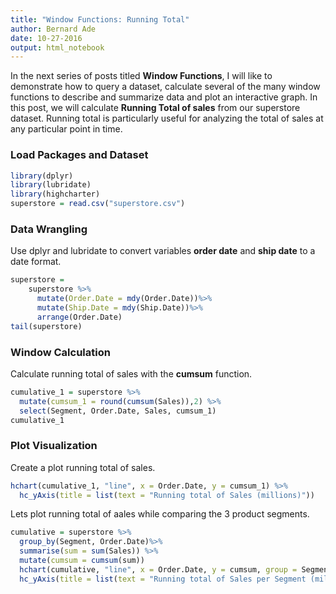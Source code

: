 ```yaml
---
title: "Window Functions: Running Total"
author: Bernard Ade
date: 10-27-2016
output: html_notebook
---
```


In the next series of posts titled **Window Functions**, I will like to demonstrate how to query a dataset, calculate several of the many window functions to describe and summarize data and plot an interactive graph.  In this post, we will calculate **Running Total of sales** from our superstore dataset.  Running total is particularly useful for analyzing the total of sales at any particular point in time.

### Load Packages and Dataset
```r
library(dplyr)
library(lubridate)
library(highcharter)
superstore = read.csv("superstore.csv")

```

### Data Wrangling
Use dplyr and lubridate to convert variables **order date** and **ship date** to a date format.
```r
superstore = 
    superstore %>% 
      mutate(Order.Date = mdy(Order.Date))%>%
      mutate(Ship.Date = mdy(Ship.Date))%>%
      arrange(Order.Date)
tail(superstore)
```

### Window Calculation
Calculate running total of sales with the **cumsum** function.
```r
cumulative_1 = superstore %>%
  mutate(cumsum_1 = round(cumsum(Sales)),2) %>%
  select(Segment, Order.Date, Sales, cumsum_1)
cumulative_1
```

### Plot Visualization
Create a plot running total of sales.
```r
hchart(cumulative_1, "line", x = Order.Date, y = cumsum_1) %>%
  hc_yAxis(title = list(text = "Running total of Sales (millions)"))
```

Lets plot running total of aales while comparing the 3 product segments.
```r
cumulative = superstore %>%
  group_by(Segment, Order.Date)%>%
  summarise(sum = sum(Sales)) %>%
  mutate(cumsum = cumsum(sum))
  hchart(cumulative, "line", x = Order.Date, y = cumsum, group = Segment) %>%
  hc_yAxis(title = list(text = "Running total of Sales per Segment (millions)"))
```